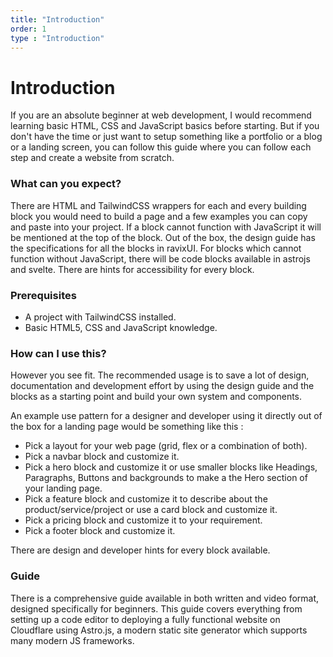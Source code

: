 ```yaml
---
title: "Introduction"
order: 1
type : "Introduction"
---
```


# Introduction

If you are an absolute beginner at web development, I would recommend learning basic HTML, CSS and JavaScript basics before starting. But if you don't have the time or just want to setup something like a portfolio or a blog or a landing screen, you can follow this guide where you can follow each step and create a website from scratch.

### What can you expect?

There are HTML and TailwindCSS wrappers for each and every building block you would need to build a page and a few examples you can copy and paste into your project. If a block cannot function with JavaScript it will be mentioned at the top of the block. Out of the box, the design guide has the specifications for all the blocks in ravixUI. For blocks which cannot function without JavaScript, there will be code blocks available in astrojs and svelte. There are hints for accessibility for every block.

### Prerequisites

-   A project with TailwindCSS installed.
-   Basic HTML5, CSS and JavaScript knowledge.

### How can I use this?

However you see fit. The recommended usage is to save a lot of design, documentation and development effort by using the design guide and the blocks as a starting point and build your own system and components.

An example use pattern for a designer and developer using it directly out of the box for a landing page would be something like this :

-   Pick a layout for your web page (grid, flex or a combination of both).
-   Pick a navbar block and customize it.
-   Pick a hero block and customize it or use smaller blocks like Headings, Paragraphs, Buttons and backgrounds to make a the Hero section of your landing page.
-   Pick a feature block and customize it to describe about the product/service/project or use a card block and customize it.
-   Pick a pricing block and customize it to your requirement.
-   Pick a footer block and customize it.

There are design and developer hints for every block available.

### Guide

There is a comprehensive guide available in both written and video format, designed specifically for beginners. This guide covers everything from setting up a code editor to deploying a fully functional website on Cloudflare using Astro.js, a modern static site generator which supports many modern JS frameworks.
